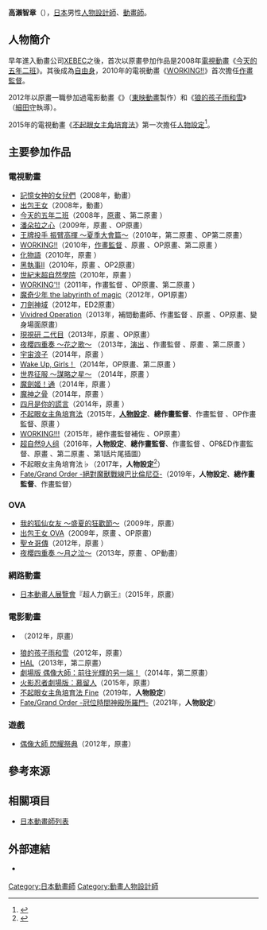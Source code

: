 {{multiple issues|
{{Notability Unreferenced|time=2016-12-24T16:21:37+00:00}}
{{Primarysources|time=2016-12-24T16:21:37+00:00}}
}}
{{NoteTA|G1=Games}}
{{japanese|japanese=高瀬 智章|kana=たかせ ともあき|romaji=Takase Tomoaki}}
'''高瀨智章'''（{{lang-ja|高瀬 智章}}{{bd|||}}），[[日本|日本]]男性[[人物設計|人物設計師]]、[[動畫師|動畫師]]。

== 人物簡介 ==
早年進入動畫公司[[XEBEC|XEBEC]]之後，首次以原畫參加作品是2008年[[電視動畫|電視動畫]]《[[今天的五年二班|今天的五年二班]]》。其後成為[[自由職業|自由身]]，2010年的電視動畫《[[WORKING!!|WORKING!!]]》首次擔任[[作畫監督|作畫監督]]。

2012年以原畫一職參加過電影動畫《{{link-ja|彩虹螢火蟲：永遠的暑假|虹色ほたる 〜永遠の夏休み〜}}》（[[東映動畫|東映動畫]]製作）和《[[狼的孩子雨和雪|狼的孩子雨和雪]]》（[[細田守|細田守]]執導）。

2015年的電視動畫《[[不起眼女主角培育法|不起眼女主角培育法]]》第一次擔任[[人物設計|人物設定]]<ref>{{Cite web|publisher=AnimateTV|url=http://www.animate.tv/news/details.php?id=1416455217&p=2|script-title=ja:“2015年フジテレビ“ノイタミナ”他にて放送開始予定のテレビアニメ『冴えない彼女（ヒロイン）の育てかた』より、アニメキービジュアル第2弾を公開！|accessdate=2016-12-24|language=ja}}</ref>。

== 主要參加作品 ==
=== 電視動畫 ===
* [[記憶女神的女兒們|記憶女神的女兒們]]（2008年，動畫）
* [[出包王女|出包王女]]（2008年，動畫）
* [[今天的五年二班|今天的五年二班]]（2008年，[[原畫|原畫]]<!--第6、12話-->、第二原畫<!--第1話-->）
* [[潘朵拉之心|潘朵拉之心]]（2009年，原畫<!--第1、7、13話-->、OP原畫）
* [[王牌投手_振臂高揮|王牌投手 振臂高揮 ～夏季大會篇～]]（2010年，第二原畫<!--第8話-->、OP第二原畫）
* [[WORKING!!|WORKING!!]]（2010年，[[作畫監督|作畫監督]]<!--第2、3、13話-->、原畫<!--第13話-->、OP原畫、第二原畫<!--第1話-->）
* [[化物語|化物語]]（2010年，原畫<!--第15話-->）
* [[黑執事|黑執事II]]（2010年，原畫<!--第4、7、10、12話-->、OP2原畫）
* [[世紀末超自然學院|世紀末超自然學院]]（2010年，原畫<!--第1、8話-->）
* [[WORKING!!|WORKING'!!]]（2011年，作畫監督<!--第2、8話-->、OP原畫、第二原畫<!--第4話-->）
* [[魔奇少年|魔奇少年 the labyrinth of magic]]（2012年，OP1原畫）
* [[刀劍神域|刀劍神域]]（2012年，ED2原畫）
* [[Vividred_Operation|Vividred Operation]]（2013年，補間動畫師、作畫監督<!--第8話-->、原畫<!--第2、8話-->、OP原畫、變身場面原畫）
* [[現視研|現視研 二代目]]（2013年，原畫<!--第1話-->、OP原畫）
* [[夜櫻四重奏#夜櫻四重奏_～花之歌～|夜櫻四重奏 ～花之歌～]] （2013年，[[戲劇|演出]]<!--第12話-->、作畫監督<!--第12話-->、原畫<!--第12話-->、第二原畫<!--第13話-->）
* [[宇宙浪子|宇宙浪子]]（2014年，原畫<!--第2話-->）
* [[Wake_Up,_Girls!|Wake Up, Girls！]]（2014年，OP原畫、第二原畫<!--第1話-->）
* [[世界征服_謀略之星|世界征服 ～謀略之星～]] （2014年，原畫<!--第10話-->）
* [[魔劍姬！|魔劍姬！通]]（2014年，原畫<!--第10話-->）
* [[魔神之骨|魔神之骨]]（2014年，原畫<!--第1話-->）
* [[四月是你的謊言|四月是你的謊言]]（2014年，原畫<!--第2話-->）
* [[不起眼女主角培育法|不起眼女主角培育法]]（2015年，'''[[人物設計|人物設定]]'''、'''總作畫監督'''、作畫監督<!--第0話-->、OP作畫監督、原畫<!--第0、1話-->）
* [[WORKING!!|WORKING!!!]]（2015年，總作畫監督補佐<!--第8話-->、OP原畫）
* [[超自然9人组|超自然9人组]]（2016年，'''人物設定'''、'''總作畫監督'''、作畫監督<!--第1話-->、OP&ED作畫監督、原畫<!--第1話-->、第二原畫<!--第4、5話-->、第1話片尾插圖）
* 不起眼女主角培育法♭（2017年，'''人物設定'''<ref>{{Cite web|publisher=ORICON STYLE|url=http://www.oricon.co.jp/news/2068678/full/|script-title=ja:“アニメ『冴えカノ』第2期、2017年4月スタート|accessdate=2016-12-24|language=ja|archive-date=2020-10-27|archive-url=https://web.archive.org/web/20201027152714/https://www.oricon.co.jp/news/2068678/full/|dead-url=no}}</ref>）
* [[Fate/Grand_Order|Fate/Grand Order -絕對魔獸戰線巴比倫尼亞-]]（2019年，'''人物設定'''、'''總作畫監督'''、作畫監督）

=== OVA ===
* [[我的狐仙女友|我的狐仙女友 ～盛夏的狂歡節～]]（2009年，原畫）
* [[出包王女|出包王女 OVA]]（2009年，原畫<!--第1、2、4話-->、OP原畫）
* [[聖☆哥傳|聖☆哥傳]]（2012年，原畫<!--第1話-->）
* [[夜櫻四重奏#夜櫻四重奏_～月之泣～|夜櫻四重奏 ～月之泣～]]（2013年，原畫<!--第1話-->、OP動畫）

=== 網路動畫 ===
* [[日本動畫人展覽會|日本動畫人展覽會]]『超人力霸王』（2015年，原畫）

=== 電影動畫 ===
* {{link-ja|虹色螢火蟲 ～永遠的暑假～|虹色ほたる 〜永遠の夏休み〜}}（2012年，原畫）
* [[狼的孩子雨和雪|狼的孩子雨和雪]]（2012年，原畫）
* [[HAL_(2013年電影)|HAL]]（2013年，第二原畫）
* [[偶像大師_劇場版_前往光輝的另一端！|劇場版 偶像大師：前往光輝的另一端！]]（2014年，第二原畫）
* [[火影忍者劇場版：慕留人|火影忍者劇場版：慕留人]]（2015年，原畫）
* [[不起眼女主角培育法|不起眼女主角培育法 Fine]]（2019年，'''人物設定'''）
* [[Fate/Grand_Order|Fate/Grand Order -冠位時間神殿所羅門-]]（2021年，'''人物設定'''）

=== 遊戲 ===
* [[偶像大師_閃耀祭典|偶像大師 閃耀祭典]]（2012年，原畫）

== 參考來源 ==
{{reflist}}

== 相關項目 ==
* [[日本動畫師列表|日本動畫師列表]]

== 外部連結 ==
* {{Twitter|t_takasekun}} {{ja icon}}

{{DEFAULTSORT:Takase Tomoaki}}
[[Category:日本動畫師|Category:日本動畫師]]
[[Category:動畫人物設計師|Category:動畫人物設計師]]